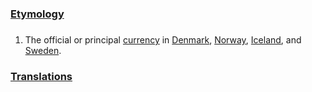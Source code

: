 ===[[Etymology]]===

===[[]]===

# The official or principal [[currency]] in [[Denmark]], [[Norway]], [[Iceland]], and [[Sweden]].

===[[Translations]]===